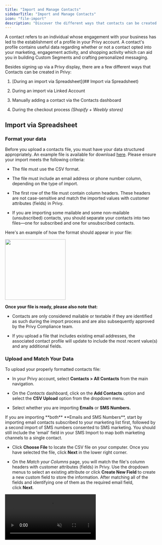 ```yaml
---
title: "Import and Manage Contacts"
sidebarTitle: "Import and Manage Contacts"
icon: "file-import"
description: "Discover the different ways that contacts can be created in your Privy account."
---
```


A contact refers to an individual whose engagement with your business has led to the establishment of a profile in your Privy account. A contact's profile contains useful data regarding whether or not a contact opted into your marketing, engagement activity, and shopping activity which can aid you in building Custom Segments and crafting personalized messaging.

Besides signing up via a Privy display, there are a few different ways that Contacts can be created in Privy:

1. [During an import via Spreadsheet](## Import via Spreadsheet)

2. During an import via Linked Account

3. Manually adding a contact via the Contacts dashboard

4. During the checkout process *(Shopify + Weebly stores)*

## Import via Spreadsheet

### Format your data

Before you upload a contacts file, you must have your data structured appropriately. An example file is available for download [here](https://s3.amazonaws.com/privy.com/support/example_privy_import.csv). Please ensure your import meets the following criteria:

* The file must use the CSV format. 

* The file must include an email address or phone number column, depending on the type of import.

* The first row of the file must contain column headers. These headers are not case-sensitive and match the imported values with customer attributes (fields) in Privy. 

* If you are importing some mailable and some non-mailable (unsubscribed) contacts, you should separate your contacts into two files—one for subscribed and one for unsubscribed contacts. 

Here's an example of how the format should appear in your file:

<img height="200" src="/images/contact-management/import-table-example.png" />

**Once your file is ready, please also note that:** 

* Contacts are only considered mailable or textable if they are identified as such during the import process and are also subsequently approved by the Privy Compliance team.

* If you upload a file that includes existing email addresses, the associated contact profile will update to include the most recent value(s) and any additional fields.

### Upload and Match Your Data

To upload your properly formatted contacts file: 

* In your Privy account, select **Contacts > All Contacts** from the main navigation. 

* On the *Contacts* dashboard, click on the **Add Contacts** option and select the **CSV Upload** option from the dropdown menu.

* Select whether you are importing **Emails** or **SMS Numbers.**

<Tip>
  If you are importing **both** **Emails and SMS Numbers**, start by importing email contacts subscribed to your marketing list first, followed by a second import of SMS numbers consented to SMS marketing. You should still include the 'email' field in your SMS Import to map both marketing channels to a single contact.
</Tip>

* Click **Choose File** to locate the CSV file on your computer. Once you have selected the file, click **Next** in the lower right corner. 

* On the *Match your Columns* page, you will match the file's column headers with customer attributes (fields) in Privy. Use the dropdown menus to select an existing attribute or click **Create New Field** to create a new custom field to store the information. After matching all of the fields and identifying one of them as the required email field, click **Next**.  

<video autoPlay muted loop playsInline className="start-contact-import" src="/images/contact-management/start-import.mp4" />

* On the *Choose Status* page, select whether the file is a list of 'Subscribed' or 'Unsubscribed' contacts. Confirm your selection by typing out the status and then click **Next**.

* On the *Tag* page, you can apply a Privy Tag to every contact in the file to make filtering or segmenting for these specific contacts easier in the future. *Tags are optional.* 

* Lastly, review and confirm your file upload by clicking **Submit**.

<video autoPlay muted loop playsInline className="submit-contact-import" src="/images/contact-management/complete-import.mp4" />

### Compliance Review

After you've submitted the import, your contacts will initially appear in your account with an "**unset: non mailable**" status. These contacts will transition to a "**mailable**" or "**textable**" status following a review by the Privy Compliance Team. *The review process is carried out during our business hours, which are from 9 AM to 5 PM EST, Monday through Friday. For imports initiated outside of these hours, approval will typically occur on the following business day.*

Once the import undergoes review, and if it gets approved, you will receive a confirmation email, and your contacts will become mailable or textable. In case our compliance team requires additional information before approving the import, they will reach out to you with further questions. Please keep in mind that the duration of this process may vary depending on the size of the import file. You can check the review status of the import in the Import section of your account's [Business Settings](https://dashboard.privy.com/settings/imports).

<Warning>
  **Note:** Privy will not approve purchased lists or mailing lists that contain non-permission-based contacts. If an import is rejected, you will receive an email from the Compliance Team, and the import will have a *Rejected* status in the *Import* section of your account's [Business Settings](https://dashboard.privy.com/settings/imports).
</Warning>

## Import via Linked Account

Some integrations, such as Shopify, allow you to import contacts directly into Privy from your dashboard. Before proceeding, make sure that you've already set up your integration in your account.

To check if one of [your linked accounts](https://dashboard.privy.com/settings/accounts) supports this functionality: 

* Click on your business name in the upper right corner of your dashboard and select **Business Settings.**

* Head to the [Import Contacts](https://dashboard.privy.com/settings/import-contacts) page on the left navigation.

* Select a supported Linked Account from the dropdown menu and choose which list you'd like the import.

* Click **Import Contacts**.

You can check the status of your imports at any time via your [Email Imports](https://dashboard.privy.com/settings/email-imports) page.

<img height="200" src="/images/contact-management/import-linked-account.gif" />

## Create contacts manually

* In your Privy account, select **Contacts** from the main navigation. 

* On the *Contacts* dashboard, click on the **Add Contacts** option and select the **Add Contacts Manually** option from the dropdown menu.

* You will be prompted for the contact's email address, first name, and last name. Only the email address is required. After providing the desired information, click **Save**. 

The contact's profile is created immediately and should be available after a page refresh. Select the profile to input additional information or unsubscribe the contact from future communications.&#x20;

<Tip>
  For importing extensive lists, we strongly recommend using our CSV import option. This is the ideal choice when bringing in numerous contacts, as it allows our Compliance team to review larger imports and helps in preserving the health of your contact list. 
</Tip>

<img height="200" src="/images/contact-management/create-contact-manually.gif" />

<Warning>
  **A previously unsubscribed contact cannot be resubscribed via these steps.** While mailable is the default state of new contacts, an error message will appear when attempting to apply the subscribed status to an unsubscribed contact. Instead, the contact will remain unsubscribed until they opt back in via your checkout process or an onsite display with the same email address.
</Warning>

## Create contacts during checkout

The Shopify, Shopify Plus, and Weebly integrations automatically create or update contacts in Privy when a customer's email address is collected during your store's checkout process. The email address used during checkout is captured in Privy as an 'order' and is used to generate or update a contact's profile. An address is captured when the customer has either:

* Completed a purchase.

* Reached the payment step of the checkout process. 

<img height="200" src="/images/contact-management/checkout-optin.png" />

<Icon icon="circle-question" /> **What if an existing contact opts in during the checkout process?**

**Deduplication:** Privy will not create any duplicate contacts — the existing contact profile will be updated, and new order activity will be added to the existing profile.

**Email permission status:** If a contact checks the subscribe box as part of the order process, they will be marked as [mailable](https://privy.helpscoutdocs.com/article/139-understand-deliverability) unless they previously became ineligible due to hard bounces or by marking your emails as spam. If a contact does not check the box, their eligibility within Privy will remain unchanged. If the provided address is associated with a previously deleted profile, a new profile will be created using the contact's last known eligibility state.&#x20;

<Icon icon="circle-question" /> **What if a new contact places an order without accepting email marketing?**

New contacts who provide their email address without selecting the subscribe option will be included in your contact list with an "**unset-non mailable**" status. This designation indicates that the contact hasn't made a clear choice to opt in or opt out of receiving emails. They will not be eligible to receive emails until they explicitly opt in during a subsequent sign up or order.

## Removing contacts

In Privy, we encourage the practice of maintaining list hygiene to ensure that you engage with your most active contacts. However, we advise caution when it comes to removing contacts. To prevent potential billing and compliance problems, please exercise care by only deleting contacts that you have no intention of re-adding, those that exhibit malicious behavior, or those who are no longer actively engaged. This approach helps maintain the health of your email list.

Before removing contacts, consider referencing the following guides to better understand healthy list cleaning practices:

<Card title="Cleaning Your Email List" icon="soap">
  Follow this guide on safely removing cold or uninterested contacts from your list.
</Card>

<Card title="Removing Bots From Your List" icon="robot">
  Got bots? It happens. Follow this guide to learn how to identify bot email addresses and the most effective ways to remove them from your list.
</Card>

<Card title="Upload to Unsubscribe Contacts" icon="arrow-left-from-bracket">
  If you've identified a large number of contacts that you'd like to unsubscribe from Privy, follow this guide on how to import the CSV as unsubscribed.
</Card>

### Delete contacts in bulk

To delete a large amount of Contacts and all their data within Privy:

* Head the [Contacts](https://dashboard.privy.com/contacts) tab on your Privy Dashboard.

* When removing a specific set of contacts, utilize the filtering options located on the left side of your Contacts table. Select and apply all preferred filters.

Next, expand the **"with # contacts"** menu on the upper right side of your Contacts table and select the **Delete** option on the dropdown.

<img height="200" src="/images/contact-management/delete-contacts-bulk.png" />

### Delete contacts manually

To delete individual contacts in Privy:

* Head the [Contacts](https://dashboard.privy.com/contacts) tab on your Privy Dashboard.

* Use the search option to search for the specific contact email. Click on the contact once it's found.

* In the contact's profile, click on the Delete contact option in the upper right corner.

<img height="200" src="/images/contact-management/delete-contact.gif" />